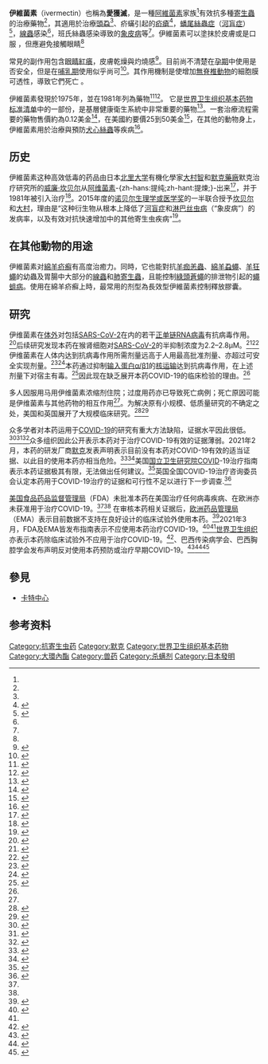{{bettertranslation}}
{{drugbox
| IUPAC_name = Ivermectin（22,23-dihydroavermectin B<sub>1a</sub> + 22,23-dihydroavermectin B<sub>1b</sub>）
| image = Ivermectin skeletal.svg
<!--Identifiers-->
| CAS_number_Ref = {{cascite|correct|??}}
| CAS_number = 70288-86-7
| CAS_number2 = 71827-03-7
| ATC_prefix = D11
| ATC_suffix = AX22
| ATC_supplemental = {{ATC|P02|CF01}} {{ATCvet|P54|AA01}} {{ATCvet|S02|QA03}}
| PubChem = 9812710
| DrugBank_Ref = {{drugbankcite|correct|drugbank}}
| ChemSpiderID_Ref = {{chemspidercite|correct|chemspider}}
| ChemSpiderID = 7988461
| UNII_Ref = {{fdacite|correct|FDA}}
| UNII = 8883YP2R6D
| KEGG_Ref = {{keggcite|correct|kegg}}
| KEGG = D00804
| ChEMBL_Ref = {{ebicite|changed|EBI}}
| ChEMBL = 341047
| PDB_ligand = IVM
| DrugBank = APRD01058 <!--DrugBank structure is incorrect-->
| C=48 | H=74 | O=14(22,23-dihydroavermectin B=1a)<br>C<sub>47</sub>H<sub>72</sub>O<sub>14</sub>(22,23-dihydroavermectin B=1b)
| molecular_weight = 875.10 g/mol
| bioavailability =
| protein_bound = 93%
| metabolism = 肝臟; CYP450
| elimination_half-life = 18小時
| excretion = 糞便; 尿液<1%
| pregnancy_category = C
| legal_status =
| routes_of_administration = 口服
}}
{{medical}}
<!-- 定義及醫療用途 -->
'''伊維菌素'''（ivermectin）也稱為'''愛獲滅'''，是一種[[阿維菌素|阿維菌素]]家族<ref name="AHFS2016" />有效抗多種[[寄生蟲|寄生蟲]]的治療藥物<ref name=Sau2015/>，其適用於治療[[頭蝨|頭蝨]]<ref name=AHFS2016/>、疥蟎引起的[[疥瘡|疥瘡]]<ref>{{cite journal|last1=Panahi|first1=Y|last2=Poursaleh|first2=Z|last3=Goldust|first3=M|title=The efficacy of topical and oral ivermectin in the treatment of human scabies.|journal=Annals of parasitology|date=2015|volume=61|issue=1|pages=11-6|pmid=25911032}}</ref>，[[蟠尾絲蟲症|蟠尾絲蟲症]]（[[河盲症|河盲症]]）<ref>{{cite book|last1=Sneader|first1=Walter|title=Drug Discovery a History.|date=2005|publisher=John Wiley & Sons|location=Chichester|isbn=9780470015520|page=333|url=https://books.google.co.jp/books?id=jglFsz5EJR8C&pg=PA333|access-date=2016-01-24|archive-date=2016-01-31|archive-url=https://web.archive.org/web/20160131141138/https://books.google.co.jp/books?id=jglFsz5EJR8C&pg=PA333|dead-url=yes}}</ref>，[[線蟲|線蟲]]感染<ref name=Ric2014/>，班氏絲蟲感染導致的[[象皮病|象皮病]]等<ref name=Meh2008/>。伊維菌素可以塗抹於皮膚或是口服<!--<ref name=AHFS2016/>-->，但應避免接觸眼睛<ref name=AHFS2016/>

<!-- 副作用及其機制 -->
常見的副作用包含[[眼红|眼睛紅癢]]，皮膚乾燥與灼燒感<ref name=AHFS2016>{{cite web|title=Ivermectin|url=http://www.drugs.com/monograph/ivermectin.html|publisher=The American Society of Health-System Pharmacists|accessdate=Jan 2016|archive-date=2016-01-03|archive-url=https://web.archive.org/web/20160103191914/http://www.drugs.com/monograph/ivermectin.html|dead-url=no}}</ref>。目前尚不清楚在[[孕期|孕期]]中使用是否安全，但是在[[哺乳期|哺乳期]]使用似乎尚可<ref>{{cite web|title=Ivermectin Levels and Effects while Breastfeeding|url=http://www.drugs.com/breastfeeding/ivermectin.html|accessdate=2016-01-16|archive-date=2016-01-01|archive-url=https://web.archive.org/web/20160101113118/http://www.drugs.com/breastfeeding/ivermectin.html|dead-url=no}}</ref>。其作用機制是使增加[[無脊椎動物|無脊椎動物]]的細胞膜可透性，導致它們死亡<!-- <ref name=AHFS2016/> -->。

<!-- 社會和文化 -->
伊維菌素發現於1975年，並在1981年列為藥物<ref name=Meh2008>{{cite book|last1=Mehlhorn|first1=Heinz|title=Encyclopedia of parasitology|date=2008|publisher=Springer|location=Berlin|isbn=9783540489948|page=646|edition=3rd ed.|url=https://books.google.co.jp/books?id=Jpg1ysgVn-AC&pg=PA646|access-date=2016-01-24|archive-date=2016-01-31|archive-url=https://web.archive.org/web/20160131155507/https://books.google.co.jp/books?id=Jpg1ysgVn-AC&pg=PA646|dead-url=yes}}</ref><ref>{{cite book|last1=Vercruysse|first1=edited by J.|last2=Rew|first2=R.S.|title=Macrocyclic lactones in antiparasitic therapy|date=2002|publisher=CABI Pub.|location=Oxon, UK|isbn=9780851998404|page=Preface|url=https://books.google.co.jp/books?id=QXafQ91O74wC&pg=PR13|access-date=2016-01-24|archive-date=2016-01-31|archive-url=https://web.archive.org/web/20160131121128/https://books.google.co.jp/books?id=QXafQ91O74wC&pg=PR13|dead-url=yes}}</ref>。
它是[[世界卫生组织基本药物标准清单|世界卫生组织基本药物标准清单]]中的一部份，是基層健康衛生系統中非常重要的藥物<ref>{{cite web|title=WHO Model List of Essential Medicines|url=http://apps.who.int/iris/bitstream/10665/93142/1/EML_18_eng.pdf?ua=1|work=World Health Organization|accessdate=2014-04-22|date=October 2013|format=PDF|archive-date=2014-04-23|archive-url=https://web.archive.org/web/20140423005004/http://apps.who.int/iris/bitstream/10665/93142/1/EML_18_eng.pdf?ua=1|dead-url=no}}</ref>。一套治療流程需要的藥物售價約為0.12美金<ref>{{cite web|title=Ivermectin|url=http://erc.msh.org/dmpguide/resultsdetail.cfm?language=english&code=IV3T&s_year=2013&year=2013&str=3%20mg&desc=Ivermectin&pack=new&frm=TAB-CAP&rte=PO&class_code2=06%2E1%2E2%2E&supplement=&class_name=%2806%2E1%2E2%2E%29Antifilarials%3Cbr%3E|website=International Drug Price Indicator Guide|accessdate=2016-01-16}}{{dead link|date=2018年3月 |bot=InternetArchiveBot |fix-attempted=yes }}</ref>，在美國約要價25到50美金<ref name=Ric2014>{{cite book|last1=Hamilton|first1=Richard J.|title=Tarascon pocket pharmacopoeia : 2014 deluxe lab-pocket edition|date=2014|publisher=Jones & Bartlett Learning|location=Sudbury|isbn=9781284053999|page=422|edition=15th edition.|url=https://books.google.co.jp/books?id=BwqEAgAAQBAJ&pg=PA422|access-date=2016-01-24|archive-date=2016-01-31|archive-url=https://web.archive.org/web/20160131114409/https://books.google.co.jp/books?id=BwqEAgAAQBAJ&pg=PA422|dead-url=no}}</ref>，在其他的動物身上，伊維菌素用於治療與預防[[犬心絲蟲|犬心絲蟲]]等疾病<ref name=Sau2015>{{cite book|title=Saunders Handbook of Veterinary Drugs: Small and Large Animal|date=2015|publisher=Elsevier Health Sciences|isbn=9780323244862|page=420|edition=4|url=https://books.google.co.jp/books?id=SJvmCgAAQBAJ&pg=PA420|access-date=2016-01-24|archive-date=2016-01-31|archive-url=https://web.archive.org/web/20160131142826/https://books.google.co.jp/books?id=SJvmCgAAQBAJ&pg=PA420|dead-url=yes}}</ref>。

== 历史 ==
伊維菌素这种高效低毒的药品由日本[[北里大学|北里大学]]有機化學家[[大村智|大村智]]和[[默克藥廠|默克藥廠]]默克治疗研究所的[[威廉·塞西尔·坎贝尔|威廉·坎贝尔]]从[[阿维菌素|阿维菌素]]-{zh-hans:提纯;zh-hant:提煉;}-出来<ref>{{cite journal |vauthors=Fisher MH, Mrozik H |title=The chemistry and pharmacology of avermectins |journal=Annu. Rev. Pharmacol. Toxicol. |volume=32 |issue= |pages=537–53 |year=1992 |pmid=1605577 |doi=10.1146/annurev.pa.32.040192.002541 |url=https://archive.org/details/sim_annual-review-of-pharmacology-and-toxicology_1992_32/page/537}}</ref>，并于1981年被引入治疗<ref>{{cite web
|publisher=American Chemical Society
|isbn=9780841210837
|pages=5–20
|url=http://pubs.acs.org/doi/pdf/10.1021/bk-1984-0255.ch001
|title=The Discovery of Ivermectin and Other Avermectins
|author=W. C. CAMPBELL
|coauthors=R. W. BURG, , M. H. FISHER, and , R. A. DYBAS
|chapter=1
|date=1984-06-26
|access-date=2015-10-09
|archive-date=2019-06-01
|archive-url=https://web.archive.org/web/20190601202540/https://pubs.acs.org/doi/pdf/10.1021/bk-1984-0255.ch001
|dead-url=no
}}</ref>。2015年度的[[诺贝尔生理学或医学奖|诺贝尔生理学或医学奖]]的一半联合授予[[威廉·塞西尔·坎贝尔|坎贝尔]]和[[大村智|大村]]，理由是“这种衍生物从根本上降低了[[河盲症|河盲症]]和[[象皮病|淋巴丝虫病]]（“象皮病”）的发病率，以及有效对抗快速增加中的其他寄生虫疾病“<ref name="nobel-2015">{{cite web|title=The Nobel Prize in Physiology or Medicine 2015|url=https://www.nobelprize.org/prizes/medicine/2015/press-release/|accessdate=2020-05-06|author=|date=|format=|publisher=Nobel Foundation|language=|archive-date=2021-02-09|archive-url=https://web.archive.org/web/20210209183747/https://www.nobelprize.org/prizes/medicine/2015/press-release/|dead-url=no}}</ref>。

== 在其他動物的用途 ==
伊維菌素对[[綿羊疥癬|綿羊疥癬]]有高度治癒力。同時，它也能對抗[[羊痂恙蟲|羊痂恙蟲]]、[[綿羊蝨蠅|綿羊蝨蠅]]、[[羊狂蠅|羊狂蠅]]的幼蟲及胃腸中大部分的[[線蟲|線蟲]]和[[肺寄生蟲|肺寄生蟲]]，且能控制[[綠頭蒼蠅|綠頭蒼蠅]]的排泄物引起的[[蠅蛆病|蠅蛆病]]。使用在綿羊疥癬上時，最常用的剂型為長效型伊維菌素控制釋放膠囊。

== 研究 ==

伊维菌素在[[In_vitro|体外]]对包括[[SARS-CoV-2|SARS-CoV-2]]在内的若干[[正单链RNA病毒|正单链RNA病毒]]有抗病毒作用。<ref>{{cite journal|vauthors=Heidary F, Gharebaghi R|date=September 2020|title=Ivermectin: a systematic review from antiviral effects to COVID-19 complementary regimen|journal=The Journal of Antibiotics|volume=73|issue=9|pages=593–602|doi=10.1038/s41429-020-0336-z|pmc=7290143|pmid=32533071}}</ref>后续研究发现本药在猴肾细胞对[[SARS-CoV-2|SARS-CoV-2]]的半抑制浓度为2.2–2.8μM。<ref name="Caly2020">{{cite journal | vauthors = Caly L, Druce JD, Catton MG, Jans DA, Wagstaff KM | title = The FDA-approved drug ivermectin inhibits the replication of SARS-CoV-2 in vitro | journal = Antiviral Research | volume = 178 | pages = 104787 | date = April 2020 | pmid = 32251768 | pmc = 7129059 | doi = 10.1016/j.antiviral.2020.104787 }}</ref><ref>{{cite journal|vauthors=Şimşek Yavuz S, Ünal S|date=April 2020|title=Antiviral treatment of COVID-19|journal=Turkish Journal of Medical Sciences|volume=50|issue=SI-1|pages=611–619|doi=10.3906/sag-2004-145|pmc=7195979|pmid=32293834|doi-access=free}}</ref>伊维菌素在人体内达到抗病毒作用所需剂量远高于人用最高批准剂量、亦超过可安全实现剂量。<ref name="Bray_2020">{{cite journal|vauthors=Bray M, Rayner C, Noël F, Jans D, Wagstaff K|date=June 2020|title=Ivermectin and COVID-19: A report in Antiviral Research, widespread interest, an FDA warning, two letters to the editor and the authors' responses|journal=Antiviral Research|volume=178|pages=104805|doi=10.1016/j.antiviral.2020.104805|pmc=7172803|pmid=32330482}}</ref><ref>{{cite journal |vauthors=López-Medina E, López P, Hurtado IC, Dávalos DM, Ramirez O, Martínez E, Díazgranados JA, Oñate JM, Chavarriaga H, Herrera S, Parra B |display-authors=6 |date=2021-03-04 |title=Effect of Ivermectin on Time to Resolution of Symptoms Among Adults With Mild COVID-19 |url=https://jamanetwork.com/journals/jama/fullarticle/2777389 |journal=JAMA |volume=325 |issue=14 |pages=1426–1435 |doi=10.1001/jama.2021.3071 |pmid=33662102 |pmc=7934083 |issn=0098-7484 |pmc-embargo-date=September 4, 2021 |access-date=2021-07-11 |archive-date=2021-07-31 |archive-url=https://web.archive.org/web/20210731122922/https://jamanetwork.com/journals/jama/fullarticle/2777389 |dead-url=no }}</ref>本药通过抑制[[输入蛋白|输入蛋白α/β1]]的[[核运输|核运输]]达到抗病毒作用，在上述剂量下对宿主有毒。<ref>{{cite journal|vauthors=Yang SN, Atkinson SC, Wang C, Lee A, Bogoyevitch MA, Borg NA, Jans DA|date=May 2020|title=The broad spectrum antiviral ivermectin targets the host nuclear transport importin α/β1 heterodimer|url=http://dicyt.uto.edu.bo/observatorio/wp-content/uploads/2020/05/importin-alfa.pdf|journal=Antiviral Research|volume=177|pages=104760|doi=10.1016/j.antiviral.2020.104760|pmid=32135219|access-date=2021-07-11|archive-date=2020-07-13|archive-url=https://web.archive.org/web/20200713012744/http://dicyt.uto.edu.bo/observatorio/wp-content/uploads/2020/05/importin-alfa.pdf|dead-url=no}}</ref>因此现在缺乏展开本药COVID-19的临床检验的理由。<ref name="misleading-evidence" />

多人因服用马用伊维菌素浓缩剂住院；过度用药亦已导致死亡病例；死亡原因可能是伊维菌素与其他药物的相互作用<ref name="fda-ivermectin"/>{{asof|2021|6|lc=yes}}。为解决原有小规模、低质量研究的不确定之处，美国和英国展开了大规模临床研究。<ref>{{cite news |publisher=BBC News |title=Covid: Ivermectin to be studied as possible treatment in UK |date=23 June 2021 |last1=Schraer |first1=Rachel |url=https://www.bbc.co.uk/news/health-57570377 |access-date=23 June 2021 |archive-date=2021-07-20 |archive-url=https://web.archive.org/web/20210720154516/https://www.bbc.co.uk/news/health-57570377 |dead-url=no }}</ref><ref>{{cite web |title=COVID-19 Therapeutics Prioritized for Testing in Clinical Trials |url=https://www.nih.gov/research-training/medical-research-initiatives/activ/covid-19-therapeutics-prioritized-testing-clinical-trials#activ6 |website=National Institutes of Health |access-date=27 June 2021 |archive-date=2021-08-05 |archive-url=https://web.archive.org/web/20210805171016/https://www.nih.gov/research-training/medical-research-initiatives/activ/covid-19-therapeutics-prioritized-testing-clinical-trials#activ6 |dead-url=no }}</ref>

众多学者对本药运用于[[COVID-19|COVID-19]]的研究有重大方法缺陷，证据水平因此很低。<ref name="misleading-evidence">{{cite journal |vauthors=Garegnani LI, Madrid E, Meza N |title=Misleading clinical evidence and systematic reviews on ivermectin for COVID-19 |journal=BMJ Evidence-Based Medicine |volume= |issue= |pages= |date=2021-04-22 |issn=2515-446X |pmid=33888547 |doi=10.1136/bmjebm-2021-111678 |url=https://ebm.bmj.com/content/early/2021/05/26/bmjebm-2021-111678 |doi-access=free |access-date=2021-07-11 |archive-date=2021-05-28 |archive-url=https://web.archive.org/web/20210528183805/https://ebm.bmj.com/content/early/2021/05/26/bmjebm-2021-111678 |dead-url=no }}</ref><ref>{{cite journal |vauthors=Bartoszko JJ, Siemieniuk RA, Kum E, Qasim A, Zeraatkar D, Ge L, Han MA, Sadeghirad B, Agarwal A, Agoritsas T, Chu DK, Couban R, Darzi AJ, Devji T, Ghadimi M, Honarmand K, Izcovich A, Khamis A, Lamontagne F, Loeb M, Marcucci M, McLeod SL, Motaghi S, Murthy S, Mustafa RA, Neary JD, Pardo-Hernandez H, Rada G, Rochwerg B, Switzer C, Tendal B, Thabane L, Vandvik PO, Vernooij RW, Viteri-García A, Wang Y, Yao L, Ye Z, Guyatt GH, Brignardello-Petersen R |title=Prophylaxis against covid-19: living systematic review and network meta-analysis |journal=BMJ |volume=373 |issue= |pages=n949 |date=April 2021 |pmid=33903131 |pmc=8073806 |doi=10.1136/bmj.n949 |type=Systematic review |display-authors=5}}</ref><ref>{{cite journal |vauthors=Roman YM, Burela PA, Pasupuleti V, Piscoya A, Vidal JE, Hernandez AV |title=Ivermectin for the treatment of COVID-19: A systematic review and meta-analysis of randomized controlled trials |journal=Clinical Infectious Diseases |url=https://academic.oup.com/cid/advance-article/doi/10.1093/cid/ciab591/6310839 |date=28 June 2021 |doi=10.1093/cid/ciab591 |pmid=34181716 |issn=1058-4838 |access-date=2021-07-11 |archive-date=2021-08-06 |archive-url=https://web.archive.org/web/20210806111140/https://academic.oup.com/cid/advance-article/doi/10.1093/cid/ciab591/6310839 |dead-url=no }}</ref>众多组织因此公开表示本药对于治疗COVID-19有效的证据薄弱。2021年2月，本药的研发厂商[[默克药厂|默克]]发表声明表示目前没有本药对COVID-19有效的适当证据、以此目的使用本药亦相当危险。<ref name=dhg>{{cite web |url=https://sciencebasedmedicine.org/ivermectin-is-the-new-hydroxychloroquine/ |author=Gorski DH |title=Ivermectin is the new hydroxychloroquine |publisher=[[Science-Based_Medicine|Science-Based Medicine]] |date=15 April 2021 |access-date=2021-07-11 |archive-date=2021-07-12 |archive-url=https://web.archive.org/web/20210712082335/https://sciencebasedmedicine.org/ivermectin-is-the-new-hydroxychloroquine/ |dead-url=no }}</ref><ref>{{cite web|date=4 February 2021|title=Merck Statement on Ivermectin use During the COVID-19 Pandemic|url=https://www.merck.com/news/merck-statement-on-ivermectin-use-during-the-covid-19-pandemic/|publisher=Merck|access-date=2021-07-11|archive-date=2021-08-03|archive-url=https://web.archive.org/web/20210803193105/https://www.merck.com/news/merck-statement-on-ivermectin-use-during-the-covid-19-pandemic/|dead-url=no}}</ref>美国[[国立卫生研究院_(美国)|国立卫生研究院]]COVID-19治疗指南表示本药证据极其有限，无法做出任何建议。<ref name="nih-iver-2021-01">{{cite web|date=14 January 2020|title=The COVID-19 Treatment Guidelines Panel's Statement on the Use of Ivermectin for the Treatment of COVID-19|url=https://www.covid19treatmentguidelines.nih.gov/statement-on-ivermectin/|publisher=National Institutes of Health|access-date=2021-07-11|archive-date=2021-02-08|archive-url=https://web.archive.org/web/20210208133315/https://www.covid19treatmentguidelines.nih.gov/statement-on-ivermectin/|dead-url=no}}</ref>英国全国COVID-19治疗咨询委员会认定本药用于COVID-19治疗的证据和可行性不足以进行下一步调查.<ref>{{cite journal |vauthors=Wadvalla BA |title=Covid-19: Ivermectin's politicisation is a warning sign for doctors turning to orphan treatments |journal=BMJ |volume=373 |issue= |pages=n747 |date=April 2021 |pmid=33795225 |doi=10.1136/bmj.n747 |s2cid=232484313 |url=|doi-access=free }}</ref>

[[美国食品药品监督管理局|美国食品药品监督管理局]]（FDA）未批准本药在美国治疗任何病毒疾病、在欧洲亦未获准用于治疗COVID-19。<ref name="nih-iver-2021-01" /><ref name=ema/>
在审核本药相关证据后，[[欧洲药品管理局|欧洲药品管理局]]（EMA）表示目前数据不支持在良好设计的临床试验外使用本药。<ref name="ema">{{cite press release|publisher=[[European_Medicines_Agency|European Medicines Agency]]|date=22 March 2021|url=https://www.ema.europa.eu/en/news/ema-advises-against-use-ivermectin-prevention-treatment-covid-19-outside-randomised-clinical-trials|title=EMA advises against use of ivermectin for the prevention or treatment of COVID-19 outside randomised clinical trials|access-date=2021-07-11|archive-date=2021-08-04|archive-url=https://web.archive.org/web/20210804194431/https://www.ema.europa.eu/en/news/ema-advises-against-use-ivermectin-prevention-treatment-covid-19-outside-randomised-clinical-trials|dead-url=no}}</ref>2021年3月，FDA及EMA皆发布指南表示不应使用本药治疗COVID-19。<ref name="fda-ivermectin">{{cite web | title=Why You Should Not Use Ivermectin to Treat or Prevent COVID-19 | website=U.S. [[Food_and_Drug_Administration|Food and Drug Administration]] (FDA) | date=5 March 2021 | url=https://www.fda.gov/consumers/consumer-updates/why-you-should-not-use-ivermectin-treat-or-prevent-covid-19 | access-date=5 March 2021 | archive-date=2021-08-06 | archive-url=https://web.archive.org/web/20210806053833/https://www.fda.gov/consumers/consumer-updates/why-you-should-not-use-ivermectin-treat-or-prevent-covid-19 | dead-url=no }}</ref><ref name=ema/>[[世界卫生组织|世界卫生组织]]亦表示本药除临床试验外不应用于治疗COVID-19。<ref>{{cite web |title=WHO advises that ivermectin only be used to treat COVID-19 within clinical trials |publisher=World Health Organisation |date=31 March 2021 |url=https://www.who.int/news-room/feature-stories/detail/who-advises-that-ivermectin-only-be-used-to-treat-covid-19-within-clinical-trials |access-date=2021-07-11 |archive-date=2021-08-05 |archive-url=https://web.archive.org/web/20210805102002/https://www.who.int/news-room/feature-stories/detail/who-advises-that-ivermectin-only-be-used-to-treat-covid-19-within-clinical-trials |dead-url=no }}</ref>{{link-en|巴西国家卫生监督局|Brazilian Health Regulatory Agency}}、巴西传染病学会、巴西胸腔学会发布声明反对使用本药预防或治疗早期COVID-19。<ref name="PEBMED">{{cite web|last=Quintanilha|first=Dayana de Oliveira|date=2020-07-13|title=Anvisa se manifesta contra o uso da ivermectina na Covid-19|trans-title=Anvisa speaks out against the use of ivermectin in Covid-19|url=https://pebmed.com.br/anvisa-se-manifesta-contra-o-uso-da-ivermectina-na-covid-19|url-access=subscription|work=PEBMED|language=pt|access-date=2021-07-11|archive-date=2021-07-12|archive-url=https://web.archive.org/web/20210712025454/https://pebmed.com.br/anvisa-se-manifesta-contra-o-uso-da-ivermectina-na-covid-19/|dead-url=no}}</ref><ref name="SBI">{{cite web|date=2020-12-09|title=Atualizações e Recomendações sobre a Covid-19|trans-title=Updates and recommendations on Covid-19|url=https://infectologia.org.br/wp-content/uploads/2020/12/atualizacoes-e-recomendacoes-covid-19.pdf|publisher=Sociedade Brasileira de Infectologia|language=pt|access-date=2021-07-11|archive-date=2021-03-22|archive-url=https://web.archive.org/web/20210322031958/https://infectologia.org.br/wp-content/uploads/2020/12/atualizacoes-e-recomendacoes-covid-19.pdf|dead-url=no}}</ref><ref name="SBPT">{{cite web|date=2021-01-17|title=Posicionamento da Sociedade Brasileira de Pneumologia e Tisiologia Sobre o Colapso em Manaus e Tratamento Preventivo e Precoce da Covid-19|trans-title=Brazilian Thoracic Society Position Statement on the Collapse in Manaus and the Preventive and Early Treatment of Covid-19|url=https://pebmed.com.br/anvisa-se-manifesta-contra-o-uso-da-ivermectina-na-covid-19/|access-date=2021-01-18|publisher=Sociedade Brasileira de Pneumologia e Tisiologia|language=pt|archive-date=2021-07-12|archive-url=https://web.archive.org/web/20210712025454/https://pebmed.com.br/anvisa-se-manifesta-contra-o-uso-da-ivermectina-na-covid-19/|dead-url=no}}</ref>

== 參見 ==
* [[卡特中心|卡特中心]]

== 参考资料 ==
{{reflist|2}}
{{authority control}}
[[Category:抗寄生虫药|Category:抗寄生虫药]]
[[Category:默克|Category:默克]]
[[Category:世界卫生组织基本药物|Category:世界卫生组织基本药物]]
[[Category:大環內酯|Category:大環內酯]]
[[Category:兽药|Category:兽药]]
[[Category:杀螨剂|Category:杀螨剂]]
[[Category:日本發明|Category:日本發明]]